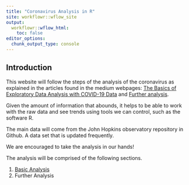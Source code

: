 ```yaml
---
title: "Coronavirus Analysis in R"
site: workflowr::wflow_site
output:
  workflowr::wflow_html:
    toc: false
editor_options:
  chunk_output_type: console
---
```


## Introduction

This website will follow the steps of the analysis of the coronavirus as explained in the articles found in the medium webpages: [The Basics of Exploratory Data Analysis with COVID-19 Data](https://medium.com/swlh/guide-to-exploratory-data-analysis-with-jhu-covid-19-data-41101b69c855) and [Further analysis]().

Given the amount of information that abounds, it helps to be able to work with the raw data and see trends using tools we can control, such as the software R.  

The main data will come from the John Hopkins observatory repository in Github.  A data set that is updated frequently.  

We are encouraged to take the analysis in our hands!

The analysis will be comprised of the following sections.

 1. [Basic Analysis](01_basic-analysis.html)
 2. Further Analysis
